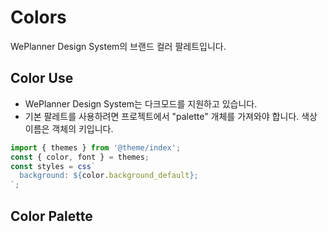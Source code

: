 
<Meta title="Design System/ColorPalette" />

# Colors

WePlanner Design System의 브랜드 컬러 팔레트입니다.

## Color Use

- WePlanner Design System는 다크모드를 지원하고 있습니다.
- 기본 팔레트를 사용하려면 프로젝트에서 "palette" 개체를 가져와야 합니다. 색상 이름은 객체의 키입니다.

```js
import { themes } from '@theme/index';
const { color, font } = themes;
const styles = css`
  background: ${color.background_default};
`;
```

## Color Palette

<WePlanPallette />
